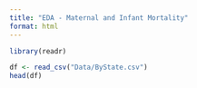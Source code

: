 ```yaml
---
title: "EDA - Maternal and Infant Mortality"
format: html
---
```


```r

library(readr)

df <- read_csv("Data/ByState.csv")
head(df)

```

```r





```
